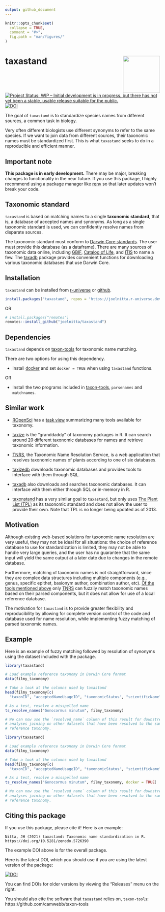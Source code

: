 ```yaml
---
output: github_document
---
```


<!-- README.md is generated from README.Rmd. Please edit that file -->

```r
knitr::opts_chunk$set(
  collapse = TRUE,
  comment = "#>",
  fig.path = "man/figures/"
)
```
# taxastand <img src="man/figures/logo.png" align="right" alt="" width="120" />

<!-- badges: start -->
[![Project Status: WIP – Initial development is in progress, but there has not yet been a stable, usable release suitable for the public.](https://www.repostatus.org/badges/latest/wip.svg)](https://www.repostatus.org/#wip)
[![DOI](https://zenodo.org/badge/192684959.svg)](https://zenodo.org/badge/latestdoi/192684959)
<!-- badges: end -->

The goal of `taxastand` is to standardize species names from different sources, a common task in biology. 

Very often different biologists use different synonyms to refer to the same species. If we want to join data from different sources, their taxonomic names must be standardized first. This is what `taxastand` seeks to do in a reproducible and efficient manner.

## Important note

**This package is in early development.** There may be major, breaking changes to functionality in the near future. If you use this package, I highly recommend using a package manager like [renv](https://rstudio.github.io/renv/articles/renv.html) so that later updates won't break your code.

## Taxonomic standard

`taxastand` is based on matching names to a single **taxonomic standard**, that is, a database of accepted names and synonyms. As long as a single taxonomic standard is used, we can confidently resolve names from disparate sources.

The taxonomic standard must conform to [Darwin Core standards](https://dwc.tdwg.org/). The user must provide this database (as a dataframe). There are many sources of taxonomic data online, including [GBIF](https://www.gbif.org/en/dataset/d7dddbf4-2cf0-4f39-9b2a-bb099caae36c), [Catalog of Life](http://www.catalogueoflife.org/), and [ITIS](https://www.itis.gov/) to name a few. The [taxadb](https://github.com/ropensci/taxadb) package provides convenient functions for downloading various taxonomic databases that use Darwin Core.

## Installation

`taxastand` can be installed from [r-universe](https://joelnitta.r-universe.dev) or [github](https://github.com/joelnitta).

``` r
install.packages("taxastand", repos = 'https://joelnitta.r-universe.dev')
```

OR

``` r
# install.packages("remotes")
remotes::install_github("joelnitta/taxastand")
```

## Dependencies

`taxastand` depends on [taxon-tools](https://github.com/camwebb/taxon-tools) for taxonomic name matching.

There are two options for using this dependency.

- Install [docker](https://www.docker.com/) and set `docker = TRUE` when using `taxastand` functions.

OR

- Install the two programs included in [taxon-tools](https://github.com/camwebb/taxon-tools), `parsenames` and `matchnames`.

## Similar work

- [ROpenSci](https://ropensci.org/) has a [task view](https://github.com/ropensci/taxonomy) summarizing many tools available for taxonomy.

- [taxize](https://github.com/ropensci/taxize) is the "granddaddy" of taxonomy packages in R. It can search around 20 different taxonomic databases for names and retrieve taxonomic information.

- [TNRS](http://tnrs.iplantcollaborative.org/), the Taxonomic Name Resolution Service, is a web application that resolves taxonomic names of plants according to one of six databases.

- [taxizedb](https://github.com/ropensci/taxizedb) downloads taxonomic databases and provides tools to interface with them through SQL.

- [taxadb](https://github.com/ropensci/taxadb) also downloads and searches taxonomic databases. It can interface with them either through SQL or in-memory in R.

- [taxonstand](https://cran.r-project.org/web/packages/Taxonstand/index.html) has a very similar goal to `taxastand`, but only uses [The Plant List (TPL)](http://www.theplantlist.org
) as its taxonomic standard and does not allow the user to provide their own. Note that TPL is no longer being updated as of 2013.

## Motivation

Although existing web-based solutions for taxonomic name resolution are very useful, they may not be ideal for all situations: the choice of reference database to use for standardization is limited, they may not be able to handle very large queries, and the user has no guarantee that the same input will yield the same output at a later date due to changes in the remote database. 

Furthermore, matching of taxonomic names is not straightforward, since they are complex data structures including multiple components (e.g., genus, specific epithet, basionym author, combination author, etc). [Of the tools mentioned above](#similar-work) only [TNRS](http://tnrs.iplantcollaborative.org/) can fuzzily match taxonomic names based on their parsed components, but it does not allow for use of a local reference database.

The motivation for `taxastand` is to provide greater flexibility and reproducibility by allowing for complete version control of the code and database used for name resolution, while implementing fuzzy matching of parsed taxonomic names.

## Example

Here is an example of fuzzy matching followed by resolution of synonyms using the dataset included with the package.

```r
library(taxastand)

# Load example reference taxonomy in Darwin Core format
data(filmy_taxonomy)

# Take a look at the columns used by taxastand
head(filmy_taxonomy[c(
  "taxonID", "acceptedNameUsageID", "taxonomicStatus", "scientificName")])

# As a test, resolve a misspelled name
ts_resolve_names("Gonocormus minutum", filmy_taxonomy)

# We can now use the `resolved_name` column of this result for downstream
# analyses joining on other datasets that have been resolved to the same
# reference taxonomy.
```

```r
library(taxastand)

# Load example reference taxonomy in Darwin Core format
data(filmy_taxonomy)

# Take a look at the columns used by taxastand
head(filmy_taxonomy[c(
  "taxonID", "acceptedNameUsageID", "taxonomicStatus", "scientificName")])

# As a test, resolve a misspelled name
ts_resolve_names("Gonocormus minutum", filmy_taxonomy, docker = TRUE)

# We can now use the `resolved_name` column of this result for downstream
# analyses joining on other datasets that have been resolved to the same
# reference taxonomy.
```

## Citing this package

If you use this package, please cite it! Here is an example:

    Nitta, JH (2021) taxastand: Taxonomic name standardization in R. https://doi.org/10.5281/zenodo.5726390

The example DOI above is for the overall package.

Here is the latest DOI, which you should use if you are using the latest
version of the package:

[![DOI](https://zenodo.org/badge/192684959.svg)](https://zenodo.org/badge/latestdoi/192684959)

You can find DOIs for older versions by viewing the “Releases” menu on
the right.

You should also cite the software that `taxastand` relies on, `taxon-tools`: https://github.com/camwebb/taxon-tools
